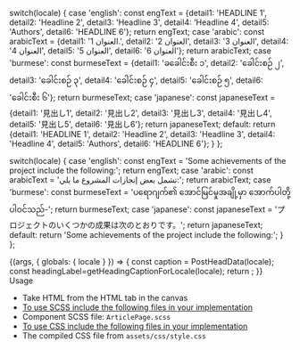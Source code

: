 

  switch(locale) {
    case 'english': const engText = {detail1: 'HEADLINE 1', detail2: 'Headline 2', detail3: 'Headline 3', detail4: 'Headline 4', detail5: 'Authors', detail6: 'HEADLINE 6'}; return engText;
    case 'arabic': const arabicText = {detail1: 'العنوان 1.', detail2: 'العنوان 2', detail3: 'العنوان 3', detail4: 'العنوان 4', detail5: 'العنوان 5', detail6: 'العنوان 6'}; return arabicText;
    case 'burmese': const burmeseText = {detail1: 'ခခေါင်းစီး ၁', detail2: 'ခေါင်းစဉ် ၂', detail3: 'ခေါင်းစဉ် ၃', detail4: 'ခေါင်းစဉ် ၄', detail5: 'ခေါင်းစဉ် ၅', detail6: 'ခေါင်းစီး ၆'}; return burmeseText;
    case 'japanese': const japaneseText = {detail1: '見出し1', detail2: '見出し2', detail3: '見出し3', detail4: '見出し4', detail5: '見出し5', detail6: '見出し6'}; return japaneseText;
    default:
      return {detail1: 'HEADLINE 1', detail2: 'Headline 2', detail3: 'Headline 3', detail4: 'Headline 4', detail5: 'Authors', detail6: 'HEADLINE 6'};
  }
};

  switch(locale) {
    case 'english': const engText = 'Some achievements of the project include the following:'; return engText;
    case 'arabic': const arabicText = 'تشمل بعض إنجازات المشروع ما يلي:'; return arabicText;
    case 'burmese': const burmeseText = 'ပရောဂျက်၏ အောင်မြင်မှုအချို့မှာ အောက်ပါတို့ ပါဝင်သည်-'; return burmeseText;
    case 'japanese': const japaneseText = 'プロジェクトのいくつかの成果は次のとおりです。'; return japaneseText;
    default: return 'Some achievements of the project include the following:';
  }
};

<Meta title="Organism/article" />

<style>{`
 .subheading {
    font-weight: 700;
    font-size: 24px;
    color: #031c2d;
    letter-spacing: 1.5px;
    line-height: 24px;
    margin-bottom: 12px;
    margin-top: 40px;
  }
  .sbdocs .sbdocs-p,
  .sbdocs .sbdocs-li{
    font-size: 1rem;
  }
`}</style>

<Story name="ArticlePage">
  {(args, { globals: { locale } }) => {
    const caption = PostHeadData(locale);
    const headingLabel=getHeadingCaptionForLocale(locale);
    return <ArticlePage
    featuredCardContent={featuredCardContent(locale)}
    headingLabel={headingLabel} footerData={footerData(locale)}
    listData={listData(locale)} headingData={getAuthorCaptionForLocale(locale)}
    paraLabel={paraLabel(locale)} blockquoteData={blockquoteData(locale)}
     authorCardData={AuthorCardData(locale)} imageCaptionData={imageCaptionData(locale)}
      data={caption.postheaderdata} header={caption.header} country={caption.country}
      description={caption.description} active={'default'}></ArticlePage>;
  }}
</Story>

<div className="subheading">Usage</div>
<ul>
<li>Take HTML from the HTML tab in the canvas</li>
<li><u>To use SCSS include the following files in your implementation</u></li>
<li>Component SCSS file: <code>ArticlePage.scss</code></li>
<li><u>To use CSS include the following files in your implementation</u></li>
<li>The compiled CSS file from <code>assets/css/style.css</code></li>
</ul>
